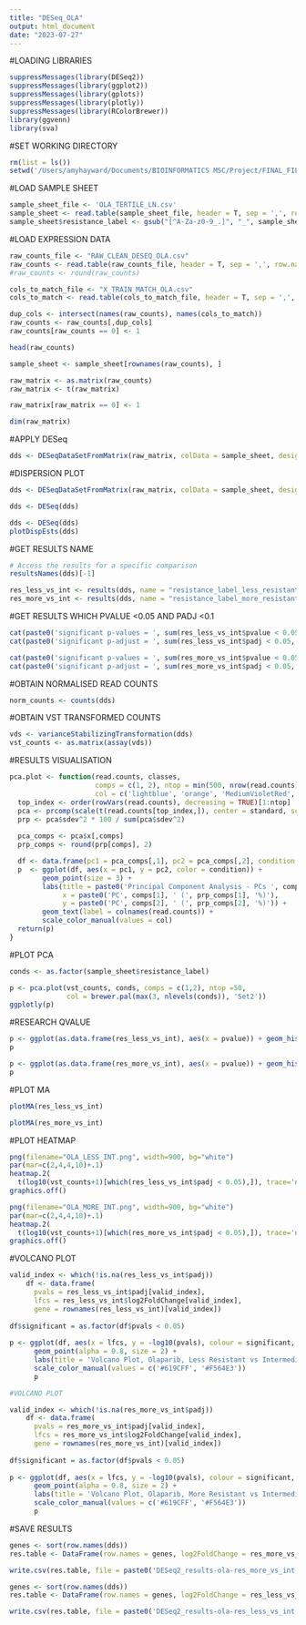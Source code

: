 ```yaml
---
title: "DESeq_OLA"
output: html_document
date: "2023-07-27"
---
```


#LOADING LIBRARIES
```r
suppressMessages(library(DESeq2))
suppressMessages(library(ggplot2))
suppressMessages(library(gplots))
suppressMessages(library(plotly))
suppressMessages(library(RColorBrewer))
library(ggvenn)
library(sva)
```

#SET WORKING DIRECTORY
```r
rm(list = ls())
setwd('/Users/amyhayward/Documents/BIOINFORMATICS MSC/Project/FINAL_FILES')
```

#LOAD SAMPLE SHEET
```r
sample_sheet_file <- 'OLA_TERTILE_LN.csv'
sample_sheet <- read.table(sample_sheet_file, header = T, sep = ',', row.names = 1)
sample_sheet$resistance_label <- gsub("[^A-Za-z0-9_.]", "_", sample_sheet$resistance_label)
```

#LOAD EXPRESSION DATA
```r
raw_counts_file <- "RAW_CLEAN_DESEQ_OLA.csv"
raw_counts <- read.table(raw_counts_file, header = T, sep = ',', row.names = 1, check.names = F)
#raw_counts <- round(raw_counts)
```

```r
cols_to_match_file <- "X_TRAIN_MATCH_OLA.csv"
cols_to_match <- read.table(cols_to_match_file, header = T, sep = ',', row.names = 1, check.names = F)

dup_cols <- intersect(names(raw_counts), names(cols_to_match))
raw_counts <- raw_counts[,dup_cols]
raw_counts[raw_counts == 0] <- 1
```

```r
head(raw_counts)
```
```r
sample_sheet <- sample_sheet[rownames(raw_counts), ]

raw_matrix <- as.matrix(raw_counts)
raw_matrix <- t(raw_matrix)
```

```r
raw_matrix[raw_matrix == 0] <- 1
```

```r
dim(raw_matrix)
```


#APPLY DESeq

```r
dds <- DESeqDataSetFromMatrix(raw_matrix, colData = sample_sheet, design = ~resistance_label)
```

#DISPERSION PLOT
```r

dds <- DESeqDataSetFromMatrix(raw_matrix, colData = sample_sheet, design = ~ resistance_label)

dds <- DESeq(dds)

```

```r
dds <- DESeq(dds)
plotDispEsts(dds)
```

#GET RESULTS NAME
```r
# Access the results for a specific comparison
resultsNames(dds)[-1]
```

```r
res_less_vs_int <- results(dds, name = "resistance_label_less_resistant_vs_intermediate")
res_more_vs_int <- results(dds, name = "resistance_label_more_resistant_vs_intermediate")
```


#GET RESULTS WHICH PVALUE <0.05 AND PADJ <0.1
```r
cat(paste0('significant p-values = ', sum(res_less_vs_int$pvalue < 0.05, na.rm = T), '\n'))
cat(paste0('significant p-adjust = ', sum(res_less_vs_int$padj < 0.05, na.rm = T), '\n'))
```

```r
cat(paste0('significant p-values = ', sum(res_more_vs_int$pvalue < 0.05, na.rm = T), '\n'))
cat(paste0('significant p-adjust = ', sum(res_more_vs_int$padj < 0.05, na.rm = T), '\n'))
```


#OBTAIN NORMALISED READ COUNTS
```r
norm_counts <- counts(dds) 
```

#OBTAIN VST TRANSFORMED COUNTS
```r
vds <- varianceStabilizingTransformation(dds)
vst_counts <- as.matrix(assay(vds))
```

#RESULTS VISUALISATION
```r
pca.plot <- function(read.counts, classes, 
                     comps = c(1, 2), ntop = min(500, nrow(read.counts)), standard = T,
                     col = c('lightblue', 'orange', 'MediumVioletRed', 'SpringGreen')){
  top_index <- order(rowVars(read.counts), decreasing = TRUE)[1:ntop]
  pca <- prcomp(scale(t(read.counts[top_index,]), center = standard, scale = standard))
  prp <- pca$sdev^2 * 100 / sum(pca$sdev^2)
  
  pca_comps <- pca$x[,comps]
  prp_comps <- round(prp[comps], 2)

  df <- data.frame(pc1 = pca_comps[,1], pc2 = pca_comps[,2], condition = classes)
  p  <- ggplot(df, aes(x = pc1, y = pc2, color = condition)) + 
        geom_point(size = 3) + 
        labs(title = paste0('Principal Component Analysis - PCs ', comps[1] , ' and ', comps[2]), 
             x = paste0('PC', comps[1], ' (', prp_comps[1], '%)'), 
             y = paste0('PC', comps[2], ' (', prp_comps[2], '%)')) + 
        geom_text(label = colnames(read.counts)) +
        scale_color_manual(values = col)
  return(p)
}
```

#PLOT PCA

```r

conds <- as.factor(sample_sheet$resistance_label)

p <- pca.plot(vst_counts, conds, comps = c(1,2), ntop =50, 
              col = brewer.pal(max(3, nlevels(conds)), 'Set2'))
ggplotly(p)
```



#RESEARCH QVALUE
```r
p <- ggplot(as.data.frame(res_less_vs_int), aes(x = pvalue)) + geom_histogram(fill = '#619CFF', bins = 100)
p

```
```r
p <- ggplot(as.data.frame(res_more_vs_int), aes(x = pvalue)) + geom_histogram(fill = '#619CFF', bins = 100)
p
```

#PLOT MA
```r
plotMA(res_less_vs_int)
```
```r
plotMA(res_more_vs_int)
```

#PLOT HEATMAP
```r

png(filename="OLA_LESS_INT.png", width=900, bg="white")
par(mar=c(2,4,4,10)+.1)
heatmap.2(
  t(log10(vst_counts+1)[which(res_less_vs_int$padj < 0.05),]), trace='none', cexRow=1.5,cexCol=1,margins=c(12,8))
graphics.off()

```

```r
png(filename="OLA_MORE_INT.png", width=900, bg="white")
par(mar=c(2,4,4,10)+.1)
heatmap.2(
  t(log10(vst_counts+1)[which(res_more_vs_int$padj < 0.05),]), trace='none', cexRow=1.5,cexCol=1,margins=c(12,8))
graphics.off()
```


#VOLCANO PLOT
```r
valid_index <- which(!is.na(res_less_vs_int$padj))
    df <- data.frame(
      pvals = res_less_vs_int$padj[valid_index],
      lfcs = res_less_vs_int$log2FoldChange[valid_index],
      gene = rownames(res_less_vs_int)[valid_index])
  
df$significant = as.factor(df$pvals < 0.05)
    
p <- ggplot(df, aes(x = lfcs, y = -log10(pvals), colour = significant, gene = gene)) +
      geom_point(alpha = 0.8, size = 2) +
      labs(title = 'Volcano Plot, Olaparib, Less Resistant vs Intermediate',x = 'log2 fold change', y = '-log10 p-value') +
      scale_color_manual(values = c('#619CFF', '#F564E3'))
      p
```
```r

#VOLCANO PLOT

valid_index <- which(!is.na(res_more_vs_int$padj))
    df <- data.frame(
      pvals = res_more_vs_int$padj[valid_index],
      lfcs = res_more_vs_int$log2FoldChange[valid_index],
      gene = rownames(res_more_vs_int)[valid_index])
  
df$significant = as.factor(df$pvals < 0.05)
    
p <- ggplot(df, aes(x = lfcs, y = -log10(pvals), colour = significant, gene = gene)) +
      geom_point(alpha = 0.8, size = 2) +
      labs(title = 'Volcano Plot, Olaparib, More Resistant vs Intermediate',x = 'log2 fold change', y = '-log10 p-value') +
      scale_color_manual(values = c('#619CFF', '#F564E3'))
      p
```




#SAVE RESULTS
```r
genes <- sort(row.names(dds))
res.table <- DataFrame(row.names = genes, log2FoldChange = res_more_vs_int$log2FoldChange, pvalue = res_more_vs_int$pvalue, padj = res_more_vs_int$padj)

write.csv(res.table, file = paste0('DESeq2_results-ola-res_more_vs_int.csv'))
```

```r
genes <- sort(row.names(dds))
res.table <- DataFrame(row.names = genes, log2FoldChange = res_less_vs_int$log2FoldChange, pvalue = res_less_vs_int$pvalue, padj = res_less_vs_int$padj)

write.csv(res.table, file = paste0('DESeq2_results-ola-res_less_vs_int.csv'))
          
```



